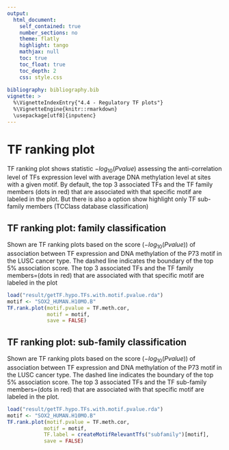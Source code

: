 ```yaml
---
output: 
  html_document:
    self_contained: true
    number_sections: no
    theme: flatly
    highlight: tango
    mathjax: null
    toc: true
    toc_float: true
    toc_depth: 2
    css: style.css
  
bibliography: bibliography.bib    
vignette: >
  %\VignetteIndexEntry{"4.4 - Regulatory TF plots"}
  %\VignetteEngine{knitr::rmarkdown}
  \usepackage[utf8]{inputenc}
---
```



# TF ranking plot
TF ranking plot shows statistic $-log_{10}(P value)$ assessing the anti-correlation level 
of TFs expression level with average DNA methylation level at sites with a given motif. 
By default, the top 3 associated TFs and the TF family members (dots in red) that are associated with that specific motif  are labeled in the plot.
But there is also a option show highlight only TF sub-family members (TCClass database classification)

## TF ranking plot: family classification

Shown are TF ranking plots based on the score ($-log_{10}(P value))$ of association between TF expression and DNA methylation of the P73 motif in the LUSC cancer type. The dashed line indicates the boundary of the top 5% association score. The top 3 associated TFs and the TF family members=(dots in red) that are associated with that specific motif are labeled in the plot

```r
load("result/getTF.hypo.TFs.with.motif.pvalue.rda")
motif <- "SOX2_HUMAN.H10MO.B"
TF.rank.plot(motif.pvalue = TF.meth.cor, 
             motif = motif,
             save = FALSE) 
```

## TF ranking plot:  sub-family classification
Shown are TF ranking plots based on the score ($-log_{10}(P value)$) of association between TF expression and DNA methylation of the P73 motif in the LUSC cancer type. The dashed line indicates the boundary of the top 5% association score. The top 3 associated TFs and the TF sub-family members=(dots in red) that are associated with that specific motif are labeled in the plot.

```r
load("result/getTF.hypo.TFs.with.motif.pvalue.rda")
motif <- "SOX2_HUMAN.H10MO.B"
TF.rank.plot(motif.pvalue = TF.meth.cor,  
            motif = motif, 
            TF.label = createMotifRelevantTfs("subfamily")[motif],
            save = FALSE)
```

